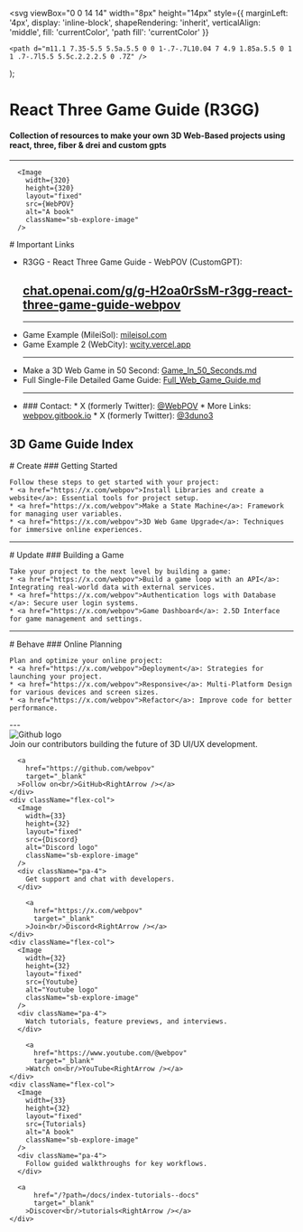 

  <svg
    viewBox="0 0 14 14"
    width="8px"
    height="14px"
    style={{
      marginLeft: '4px',
      display: 'inline-block',
      shapeRendering: 'inherit',
      verticalAlign: 'middle',
      fill: 'currentColor',
      'path fill': 'currentColor'
    }}
  >
    <path d="m11.1 7.35-5.5 5.5a.5.5 0 0 1-.7-.7L10.04 7 4.9 1.85a.5.5 0 1 1 .7-.7l5.5 5.5c.2.2.2.5 0 .7Z" />
  </svg>
);

<Meta title="React Three Game Guide" />

# React Three Game Guide (R3GG)
#### Collection of resources to make your own 3D Web-Based projects using react, three, fiber & drei and custom gpts
---

      <Image 
        width={320}
        height={320}
        layout="fixed"
        src={WebPOV} 
        alt="A book" 
        className="sb-explore-image"
      />

<div className="pb-100">
  <div>
    # Important Links
  </div>
  <div>
    <ul>
      <li> 
        R3GG - React Three Game Guide - WebPOV (CustomGPT): <br />
        <h2><a href="https://chat.openai.com/g/g-H2oa0rSsM-r3gg-react-three-game-guide-webpov">chat.openai.com/g/g-H2oa0rSsM-r3gg-react-three-game-guide-webpov</a></h2>
      </li> 
      <hr />
      <li> 
        Game Example (MileiSol): <a href="https://mileisol.com/">mileisol.com</a>
      </li> 
      <li> 
        Game Example 2 (WebCity): <a href="https://wcity.vercel.app/">wcity.vercel.app</a>
      </li> 
      <hr />
      <li> 
        Make a 3D Web Game in 50 Second: <a href="/?path=/docs/index-full-guide--docs">Game_In_50_Seconds.md</a>
      </li> 
      <li> 
        Full Single-File Detailed Game Guide: <a href="/?path=/docs/index-full-guide--docs">Full_Web_Game_Guide.md</a>
      </li> 
      <hr />
      <li> 
        ### Contact:
        * X (formerly Twitter): <a href="https://x.com/webpov">@WebPOV</a>
        * More Links: <a href="https://webpov.gitbook.io/pov/about/contact">webpov.gitbook.io</a>
        * X (formerly Twitter): <a href="https://x.com/3duno3">@3duno3</a>
      </li> 
    </ul>
  </div>
</div>



## 3D Game Guide Index
<div>
  <div>
    # Create
    ### Getting Started

    Follow these steps to get started with your project:
    * <a href="https://x.com/webpov">Install Libraries and create a website</a>: Essential tools for project setup.
    * <a href="https://x.com/webpov">Make a State Machine</a>: Framework for managing user variables.
    * <a href="https://x.com/webpov">3D Web Game Upgrade</a>: Techniques for immersive online experiences.
  </div>
</div>

---

<div>
  <div>
    # Update
    ### Building a Game

    Take your project to the next level by building a game:
    * <a href="https://x.com/webpov">Build a game loop with an API</a>: Integrating real-world data with external services.
    * <a href="https://x.com/webpov">Authentication logs with Database </a>: Secure user login systems.
    * <a href="https://x.com/webpov">Game Dashboard</a>: 2.5D Interface for game management and settings.

  </div>
</div>

---

<div>
  <div>
    # Behave
    ### Online Planning

    Plan and optimize your online project:
    * <a href="https://x.com/webpov">Deployment</a>: Strategies for launching your project.
    * <a href="https://x.com/webpov">Responsive</a>: Multi-Platform Design for various devices and screen sizes.
    * <a href="https://x.com/webpov">Refactor</a>: Improve code for better performance.

  </div>
</div>


<div className="pt-100"></div>
---
<div className="flex">
  <div  className="flex-col">
      <Image 
        width={32}
        height={32}
        layout="fixed"
        src={Github} 
        alt="Github logo" 
        className="sb-explore-image"
      />
      <div className="pa-4">
      Join our contributors building the future of 3D UI/UX development.
      </div>

      <a
        href="https://github.com/webpov"
        target="_blank"
      >Follow on<br/>GitHub<RightArrow /></a>
    </div>
    <div className="flex-col">
      <Image 
        width={33}
        height={32}
        layout="fixed"
        src={Discord} 
        alt="Discord logo" 
        className="sb-explore-image"
      />
      <div className="pa-4">
        Get support and chat with developers.
      </div>

        <a
          href="https://x.com/webpov"
          target="_blank"
        >Join<br/>Discord<RightArrow /></a>
    </div>
    <div className="flex-col">
      <Image 
        width={32}
        height={32}
        layout="fixed"
        src={Youtube} 
        alt="Youtube logo" 
        className="sb-explore-image"
      />
      <div className="pa-4">
        Watch tutorials, feature previews, and interviews.
      </div>

        <a
          href="https://www.youtube.com/@webpov"
          target="_blank"
        >Watch on<br/>YouTube<RightArrow /></a>
    </div>
    <div className="flex-col">
      <Image 
        width={33}
        height={32}
        layout="fixed"
        src={Tutorials} 
        alt="A book" 
        className="sb-explore-image"
      />
      <div className="pa-4">
        Follow guided walkthroughs for key workflows.
      </div>

      <a
          href="/?path=/docs/index-tutorials--docs"
          target="_blank"
        >Discover<br/>tutorials<RightArrow /></a>
    </div>
</div>
